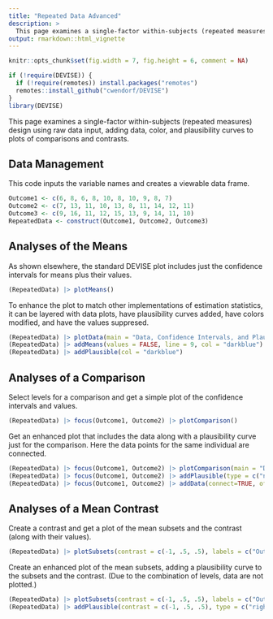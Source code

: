 ```yaml
---
title: "Repeated Data Advanced"
description: >
  This page examines a single-factor within-subjects (repeated measures) design using raw data input, adding data, color, and plausibility curves to plots of comparisons and contrasts.
output: rmarkdown::html_vignette
---
```


```r
knitr::opts_chunk$set(fig.width = 7, fig.height = 6, comment = NA)
```

```r
if (!require(DEVISE)) {
  if (!require(remotes)) install.packages("remotes")
  remotes::install_github("cwendorf/DEVISE")
}
library(DEVISE)
```

This page examines a single-factor within-subjects (repeated measures) design using raw data input, adding data, color, and plausibility curves to plots of comparisons and contrasts.

## Data Management

This code inputs the variable names and creates a viewable data frame.
```r
Outcome1 <- c(6, 8, 6, 8, 10, 8, 10, 9, 8, 7)
Outcome2 <- c(7, 13, 11, 10, 13, 8, 11, 14, 12, 11)
Outcome3 <- c(9, 16, 11, 12, 15, 13, 9, 14, 11, 10)
RepeatedData <- construct(Outcome1, Outcome2, Outcome3)
```

## Analyses of the Means

As shown elsewhere, the standard DEVISE plot includes just the confidence intervals for means plus their values.
```r
(RepeatedData) |> plotMeans()
```

To enhance the plot to match other implementations of estimation statistics, it can be layered with data plots, have plausibility curves added, have colors modified, and have the values suppresed.
```r
(RepeatedData) |> plotData(main = "Data, Confidence Intervals, and Plausibility Curves", method = "swarm", offset = -.15, col = "darkblue")
(RepeatedData) |> addMeans(values = FALSE, line = 9, col = "darkblue")
(RepeatedData) |> addPlausible(col = "darkblue")
```

## Analyses of a Comparison

Select levels for a comparison and get a simple plot of the confidence intervals and values.
```r
(RepeatedData) |> focus(Outcome1, Outcome2) |> plotComparison()
```

Get an enhanced plot that includes the data along with a plausibility curve just for the comparison. Here the data points for the same individual are connected.
```r
(RepeatedData) |> focus(Outcome1, Outcome2) |> plotComparison(main = "Data, Confidence Intervals, and a Plausibility Curve", ylim = c(0, 20), values = FALSE)
(RepeatedData) |> focus(Outcome1, Outcome2) |> addPlausible(type = c("none", "none", "right"), col = c("white", "white", "darkgoldenrod"))
(RepeatedData) |> focus(Outcome1, Outcome2) |> addData(connect=TRUE, offset=c(.15, -.15), col = "darkblue")
```

## Analyses of a Mean Contrast

Create a contrast and get a plot of the mean subsets and the contrast (along with their values).
```r
(RepeatedData) |> plotSubsets(contrast = c(-1, .5, .5), labels = c("Outcome1", "Others"))
```

Create an enhanced plot of the mean subsets, adding a plausibility curve to the subsets and the contrast. (Due to the combination of levels, data are not plotted.)
```r
(RepeatedData) |> plotSubsets(contrast = c(-1, .5, .5), labels = c("Outcome1", "Others"), main = "Confidence Intervals and Plausibility Curves", ylim = c(0, 20), values = FALSE, col = c("mediumblue", "mediumblue", "black"))
(RepeatedData) |> addPlausible(contrast = c(-1, .5, .5), type = c("right", "right", "right"), col = c("black", "black", "black"))
```
